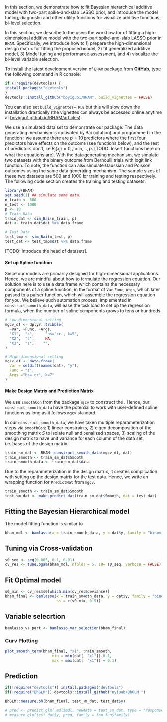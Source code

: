 \section{Features}

In this section, we demonstrate how to fit Bayesian hierarchical additive model with two-part spike-and-slab LASSO prior, and introduce the model tuning, diagnostic and other utility functions for visualize additive functions, bi-level selection.

In this section, we describe to the users the workflow for of fitting a high-dimensional additive model with the two-part spike-and-slab LASSO prior  in `BHAM`. Specifically, we introduce how to 1) prepare the high-dimensional design matrix for fitting the proposed model, 2) fit generalized additive model, 3) Model tuning and performance assessment, and 4) visualize the bi-level variable selection.


\subsection{Installation}
To install the latest development version of `BHAM` package from **GitHub**, type the following command in R console:

```r
if (!require(devtools)) {
install.packages("devtools")
}
devtools::install_github("boyiguo1/BHAM", build_vignettes = FALSE)
```

You can also set `build_vignettes=TRUE` but this will slow down the installation drastically (the vignettes can always be accessed online anytime at [boyiguo1.github.io/BHAM/articles](https://boyiguo1.github.io/BHAM/articles)).

\subsection{Preliminaries}
We use a simulated data set to demonstrate our package. The data generating mechanism is motivated by Bai (citation) and programmed in the function \texttt{sim_Bai}: we assume there are $p=10$ predictors where the first four predictors have effects on the outcome (see functions below), and the rest of predictors don't, i.e $B_j(x_j) = 0, j = 5, \dots, p$. [TODO: Insert functions here on what the equations are]. 
With the data generating mechanism, we simulate two datasets with the binary outcome from Bernoulli trials with logit link function. To note, the function \texttt{sim_Bai} can also simulate Gaussian and Poisson outcomes using the same data generating mechanism. The sample sizes of these two datasets are 500 and 1000 for training and testing respectively. The following code section creates the training and testing datasets.
```r
library(BHAM)
set.seed(1) ## simulate some data... 
n_train <- 500
n_test <- 1000
p <- 10
# Train Data
train_dat <- sim_Bai(n_train, p)
dat <- train_dat$dat %>% data.frame

# Test Data
test_tmp <- sim_Bai(n_test, p)
test_dat <- test_tmp$dat %>% data.frame
```
[TODO: Introduce the head of datasets].




\subsection{Make Design Matrix}
#### Set up Spline function
Since our models are primarily designed for high-dimensional applications. Hence, we are mindful about how to formulate the regression equation. Our solution here is to use a data frame which contains the necessary components of a spline function, in the format of `Var` `Func`, `Args`, which later passed to a parser function, which will assemble the regression equation for you. We believe such automation process, implemented in `construct_smooth_data`, will ease the task load to set up the regression formula, when the number of spline components grows to tens or hundreds.

```r
# Low-dimensional setting
mgcv_df <- dplyr::tribble(
  ~Var, ~Func, ~Args,
  "X1",  "s",     "bs='cr', k=5",
  "X2",  "s",     NA,
  "X3",  "s",    "",
)

# High-dimensional setting
mgcv_df <- data.frame(
  Var = setdiff(names(dat), "y"),
  Func = "s",
  Args ="bs='cr', k=7"
)
```

#### Make Design Matrix and Prediction Matrix
We use `smoothCon` from the package `mgcv` to construct the . Hence, our `construct_smooth_data` have the potential to work with user-defined spline functions as long as it follows `mgcv` standard. 

In our `construct_smooth_data`, we have taken multiple reparameterization steps via `smoothCon`: 1) linear constraints, 2) eigen decomposition of the smoothing matrix $S$ to isolate null and penalized spaces, 3) scaling of the design matrix to have unit variance for each column of the data set, i.e. bases of the design matrix.


```r
train_sm_dat <- BHAM::construct_smooth_data(mgcv_df, dat)
train_smooth <- train_sm_dat$Smooth
train_smooth_data <- train_sm_dat$data
```

Due to the reparameterization in the design matrix, it creates complication with setting up the design matrix for the test data. Hence, we write an wrapping function for `PredictMat` from `mgcv`.

```r
train_smooth <- train_sm_dat$Smooth
test_sm_dat <- make_predict_dat(train_sm_dat$Smooth, dat = test_dat)
```



## Fitting the Bayesian Hierarchical model
The model fitting  function is similar to 

```r
bham_mdl <- bamlasso(x = train_smooth_data, y = dat$y, family = "binomial", group = make_group(names(train_smooth_data)))
```


## Tuning via Cross-validation
```r
s0_seq <- seq(0.005, 0.1, 0.01)
cv_res <- tune.bgam(bham_mdl, nfolds = 5, s0= s0_seq, verbose = FALSE)
```

## Fit Optimal model
```r
s0_min <- cv_res$s0[which.min(cv_res$deviance)]
bham_final <- bamlasso(x = train_smooth_data, y = dat$y, family = "binomial", group = make_group(names(train_smooth_data)),
                       ss = c(s0_min, 0.5))
```

## Variable selecrtion
```r
bamlasso_vs_part <- bamlasso_var_selection(bham_final)
```

### Curv Plotting
```r
plot_smooth_term(bham_final, "x1", train_smooth,
                     min = min(dat[, "x1"])-0.1,
                     max = max(dat[, "x1"]) + 0.1)
```

## Prediction

```r
if(!require("devtools")) install.packages("devtools")
if(!require("BhGLM")) devtools::install_github("nyiuab/BhGLM ")

BhGLM::measure.bh(bham_final, test_sm_dat, test_dat$y)

# pred <- predict.glm(.mdl$mdl, newdata = test_sm_dat, type = "response")
# measure.glm(test_dat$y, pred, family = fam_fun$family) 
```
